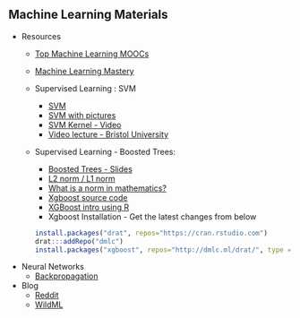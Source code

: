 
## Machine Learning Materials

  * Resources
     + [Top Machine Learning MOOCs](http://www.kdnuggets.com/2016/07/top-machine-learning-moocs-online-lectures.html)
     + [Machine Learning Mastery](http://machinelearningmastery.com/)
     
     
     * Supervised Learning : SVM
        + [SVM](https://www.quora.com/What-are-Kernels-in-Machine-Learning-and-SVM)
        + [SVM with pictures](https://www.reddit.com/r/MachineLearning/comments/15zrpp/please_explain_support_vector_machines_svm_like_i)
        + [SVM Kernel - Video](https://youtu.be/3liCbRZPrZA)
        + [Video lecture - Bristol University](http://videolectures.net/epsrcws08_campbell_isvm/)
        
        
    * Supervised Learning - Boosted Trees:
       +  [Boosted Trees - Slides](http://homes.cs.washington.edu/~tqchen/pdf/BoostedTree.pdf)
       +  [L2 norm / L1 norm](http://www.chioka.in/differences-between-the-l1-norm-and-the-l2-norm-least-absolute-deviations-and-least-squares/)
       + [What is a norm in mathematics?](https://www.youtube.com/watch?v=pgJ2Sg1jcYQ)
       + [Xgboost source code](https://github.com/tqchen/xgboost)
       + [XGBoost intro using R](https://www.r-bloggers.com/an-introduction-to-xgboost-r-package/)
       + Xgboost Installation - Get the latest changes from below
```r
install.packages("drat", repos="https://cran.rstudio.com")
drat:::addRepo("dmlc")
install.packages("xgboost", repos="http://dmlc.ml/drat/", type = "source")
```

  * Neural Networks
    + [Backpropagation](http://colah.github.io/posts/2015-08-Backprop/)
        
  * Blog
    + [Reddit](https://www.reddit.com/r/MachineLearning)
    + [WildML](http://www.wildml.com/)